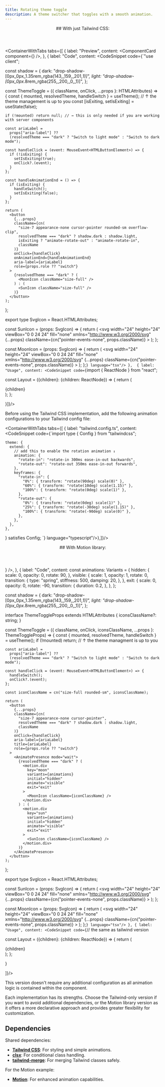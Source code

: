 ```yaml
---
title: Rotating theme toggle
description: A theme switcher that toggles with a smooth animation.
---
```


<section>
<header>
  ## With just Tailwind CSS:
</header>

<ContainerWithTabs
  tabs={[
    {
      label: "Preview",
      content: <ComponentCard component={<RotatingThemeToggleTailwind />} />,
    },
    {
      label: "Code",
      content: <CodeSnippet code={`"use client";

const shadow = {
    dark: "drop-shadow-[0px_0px_1.35rem_rgba(143,_159,_201,_1)]",
    light: "drop-shadow-[0px_0px_.8rem_rgba(255,_200,_0,_1)]",
};

const ThemeToggle = ({
  className,
  onClick,
  ...props
}: HTMLAttributes<HTMLButtonElement>) => {
    const { mounted, resolvedTheme, handleSwitch } = useTheme(); 
    // ↑ the theme management is up to you
    const [isExiting, setIsExiting] = useState<boolean>(false);

    if (!mounted) return null; // → this is only needed if you are working with server components

    const ariaLabel =
      props["aria-label"] ??
      (resolvedTheme === "dark" ? "Switch to light mode" : "Switch to dark mode");

    const handleClick = (event: MouseEvent<HTMLButtonElement>) => {
      if (!isExiting) {
        setIsExiting(true);
        onClick?.(event);
      }
    };

    const handleAnimationEnd = () => {
      if (isExiting) {
        handleSwitch();
        setIsExiting(false);
      }
    };

    return (
      <button
        {...props}
        className={cn(
          "size-7 appearance-none cursor-pointer rounded-sm overflow-clip",
          resolvedTheme === "dark" ? shadow.dark : shadow.light,
          isExiting ? "animate-rotate-out" : "animate-rotate-in",
          className
        )}
        onClick={handleClick}
        onAnimationEnd={handleAnimationEnd}
        aria-label={ariaLabel}
        role={props.role ?? "switch"}
      >
        {resolvedTheme === "dark" ? (
          <MoonIcon className="size-full" />
        ) : (
          <SunIcon className="size-full" />
        )}
      </button>
    );
};


export type SvgIcon = React.HTMLAttributes<SVGElement>;

const SunIcon = (props: SvgIcon) => {
    return (
      <svg
        width="24"
        height="24"
        viewBox="0 0 24 24"
        fill="none"
        xmlns="http://www.w3.org/2000/svg"
        {...props}
        className={cn("pointer-events-none", props.className)}
      >
        <rect width="24" height="24" fill="#ffff8d" />
        <path d="M3 3H21V21H3V3Z" fill="white" />
      </svg>
    );
};

const MoonIcon = (props: SvgIcon) => {
    return (
      <svg
        width="24"
        height="24"
        viewBox="0 0 24 24"
        fill="none"
        xmlns="http://www.w3.org/2000/svg"
        {...props}
        className={cn("pointer-events-none", props.className)}
      >
        <path
          fillRule="evenodd"
          clipRule="evenodd"
          d="M3 3H6V6H3V3ZM3 12H6V15H3V12Z"
          fill="#59667a"
        />
        <path
          fillRule="evenodd"
          clipRule="evenodd"
          d="M9 0H12V3H9V0ZM21 12H24V15H21V12ZM21 3H18V9H21V3ZM12 9H15V15H12V9Z"
          fill="#949aaf"
        />
        <path
          fillRule="evenodd"
          clipRule="evenodd"
          d="M18 3H15V9V12H21V9H18V3ZM9 12V6H12V12V15H21V18H9V15H6V12H9Z"
          fill="#b8c0e2"
        />
        <path
          fillRule="evenodd"
          clipRule="evenodd"
          d="M6 0H9V3H12V0H21H24V12H21V3H15V6V9H12V6H9V12H6V0ZM21 15V12H15V15H21ZM21 15V18H24V15H21ZM6 15H9V18H6V15Z"
          fill="#edf4ff"
        />
        <path
          fillRule="evenodd"
          clipRule="evenodd"
          d="M3 6H6V9H3V6ZM3 15H6V18H3V15ZM6 18H9V21H6V18ZM21 18H24V21H21V18Z"
          fill="#747c9e"
        />
        <path
          fillRule="evenodd"
          clipRule="evenodd"
          d="M3 0H0V9H3V0ZM3 12H0V24H3H12V21H15V24H24V21H18V18H9V21H3V12Z"
          fill="#59637d"
        />
        <path
          fillRule="evenodd"
          clipRule="evenodd"
          d="M6 0H3V3H6V0ZM6 18H3V21H6V18ZM18 18H21V21H18V18ZM15 21H12V24H15V21ZM0 9H6V12H0V9Z"
          fill="#454b62"
        />
      </svg>
    );
};`} language="tsx"/> }, 
  {
        label: "Usage",
        content: <CodeSnippet code={`import { ReactNode } from "react";

const Layout = ({children}: {children: ReactNode}) => {
    return (
      <div>
        <ThemeToggle className="absolute top-0 left-0 m-5 size-8" />
        {children}
      </div>
    );
};

  }]}/>

Before using the Tailwind CSS implementation, add the following animation configurations to your Tailwind config file:

<ContainerWithTabs
    tabs={[
        {
            label: "tailwind.config.ts",
            content: <CodeSnippet code={`import type { Config } from "tailwindcss";

    theme: {
      extend: {
        // add this to enable the rotation animation ↓
        animation: {
          "rotate-in": "rotate-in 300ms ease-in-out backwards",
          "rotate-out": "rotate-out 350ms ease-in-out forwards",
        },
        keyframes: {
          "rotate-in": {
            "0%": { transform: "rotate(90deg) scale(0)" },
            "60%": { transform: "rotate(10deg) scale(1.15)" },
            "100%": { transform: "rotate(0deg) scale(1)" },
          },
          "rotate-out": {
            "0%": { transform: "rotate(0deg) scale(1)" },
            "25%": { transform: "rotate(-30deg) scale(1.15)" },
            "100%": { transform: "rotate(-90deg) scale(0)" },
          },
        },
      },
    },
} satisfies Config;
`} language="typescript"/>},]}/>

</section>


<section>
  <header>
    ## With Motion library:
  </header>
<ContainerWithTabs
  tabs={[
    {
      label: "Preview",
      content: <ComponentCard component={<RotatingThemeToggleMotion />} />,
    },
    {
      label: "Code",
      content:  <CodeSnippet code={`"use client";

const animations: Variants = {
    hidden: {
      scale: 0,
      opacity: 0,
      rotate: 90,
    },
    visible: {
      scale: 1,
      opacity: 1,
      rotate: 0,
      transition: {
        type: "spring",
        stiffness: 500,
        damping: 20,
      },
    },
    exit: {
      scale: 0,
      opacity: 0,
      rotate: -90,
      transition: {
        duration: 0.2,
      },
    },
};

const shadow = {
    dark: "drop-shadow-[0px_0px_1.35rem_rgba(143,_159,_201,_1)]",
    light: "drop-shadow-[0px_0px_.8rem_rgba(255,_200,_0,_1)]",
};

interface ThemeToggleProps extends HTMLAttributes<HTMLButtonElement> {
   iconsClassName?: string;
}

const ThemeToggle = ({
  className,
  onClick,
  iconsClassName,
  ...props
}: ThemeToggleProps) => {
    const { mounted, resolvedTheme, handleSwitch } = useTheme();
    if (!mounted) return;
    // ↑ the theme managment is up to you

    const ariaLabel =
      props["aria-label"] ??
      (resolvedTheme === "dark" ? "Switch to light mode" : "Switch to dark mode");

    const handleClick = (event: MouseEvent<HTMLButtonElement>) => {
      handleSwitch();
      onClick?.(event);
    };

    const iconClassName = cn("size-full rounded-sm", iconsClassName);

    return (
      <button
        {...props}
        className={cn(
          "size-7 appearance-none cursor-pointer",
          resolvedTheme === "dark" ? shadow.dark : shadow.light,
          className
        )}
        onClick={handleClick}
        aria-label={ariaLabel}
        title={ariaLabel}
        role={props.role ?? "switch"}
      >
        <AnimatePresence mode="wait">
          {resolvedTheme === "dark" ? (
            <motion.div
              key="moon"
              variants={animations}
              initial="hidden"
              animate="visible"
              exit="exit"
            >
              <MoonIcon className={iconClassName} />
            </motion.div>
          ) : (
            <motion.div
              key="sun"
              variants={animations}
              initial="hidden"
              animate="visible"
              exit="exit"
            >
              <SunIcon className={iconClassName} />
            </motion.div>
          )}
        </AnimatePresence>
      </button>
    );
};


export type SvgIcon = React.HTMLAttributes<SVGElement>;

const SunIcon = (props: SvgIcon) => {
    return (
      <svg
        width="24"
        height="24"
        viewBox="0 0 24 24"
        fill="none"
        xmlns="http://www.w3.org/2000/svg"
        {...props}
        className={cn("pointer-events-none", props.className)}
      >
        <rect width="24" height="24" fill="#ffff8d" />
        <path d="M3 3H21V21H3V3Z" fill="white" />
      </svg>
    );
};

const MoonIcon = (props: SvgIcon) => {
    return (
      <svg
        width="24"
        height="24"
        viewBox="0 0 24 24"
        fill="none"
        xmlns="http://www.w3.org/2000/svg"
        {...props}
        className={cn("pointer-events-none", props.className)}
      >
        <path
          fillRule="evenodd"
          clipRule="evenodd"
          d="M3 3H6V6H3V3ZM3 12H6V15H3V12Z"
          fill="#59667a"
        />
        <path
          fillRule="evenodd"
          clipRule="evenodd"
          d="M9 0H12V3H9V0ZM21 12H24V15H21V12ZM21 3H18V9H21V3ZM12 9H15V15H12V9Z"
          fill="#949aaf"
        />
        <path
          fillRule="evenodd"
          clipRule="evenodd"
          d="M18 3H15V9V12H21V9H18V3ZM9 12V6H12V12V15H21V18H9V15H6V12H9Z"
          fill="#b8c0e2"
        />
        <path
          fillRule="evenodd"
          clipRule="evenodd"
          d="M6 0H9V3H12V0H21H24V12H21V3H15V6V9H12V6H9V12H6V0ZM21 15V12H15V15H21ZM21 15V18H24V15H21ZM6 15H9V18H6V15Z"
          fill="#edf4ff"
        />
        <path
          fillRule="evenodd"
          clipRule="evenodd"
          d="M3 6H6V9H3V6ZM3 15H6V18H3V15ZM6 18H9V21H6V18ZM21 18H24V21H21V18Z"
          fill="#747c9e"
        />
        <path
          fillRule="evenodd"
          clipRule="evenodd"
          d="M3 0H0V9H3V0ZM3 12H0V24H3H12V21H15V24H24V21H18V18H9V21H3V12Z"
          fill="#59637d"
        />
        <path
          fillRule="evenodd"
          clipRule="evenodd"
          d="M6 0H3V3H6V0ZM6 18H3V21H6V18ZM18 18H21V21H18V18ZM15 21H12V24H15V21ZM0 9H6V12H0V9Z"
          fill="#454b62"
        />
      </svg>
    );
};`} language="tsx"/>
    },
{
        label: "Usage",
        content: <CodeSnippet code={`// the same as tailwind version

const Layout = ({children}: {children: ReactNode}) => {
    return (
      <div>
        <ThemeToggle className="absolute top-0 left-0 m-5 size-8" />
        {children}
      </div>
    );
};

  }

  ]}/>

  This version doesn't require any additional configuration as all animation logic is contained within the component.

  <Note>Each implementation has its strengths. Choose the Tailwind-only version if you want to avoid additional dependencies, or the Motion library version as it offers a more declarative approach and provides greater flexibility for customization.</Note>
</section>



<section>

  ## Dependencies
  Shared dependencies:
  - **<a href="https://tailwindcss.com/" target="_blank">Tailwind CSS</a>**: For styling and simple animations.
  - **<a href="https://github.com/dcastil/tailwind-merge" target="_blank">clsx</a>**: For conditional class handling.
  - **<a href="https://github.com/lukeed/clsx" target="_blank">tailwind-merge</a>**: For merging Tailwind classes safely.

  For the Motion example:
  - **<a href="https://motion.dev/" target="_blank">Motion</a>**: For enhanced animation capabilities.

</section>
